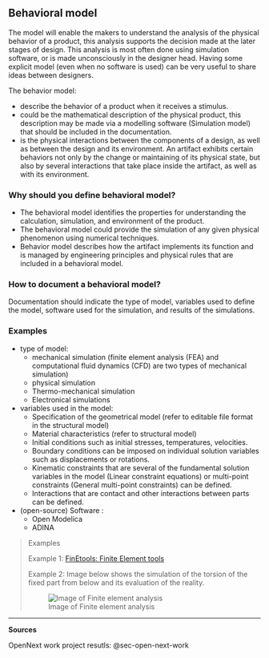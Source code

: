 ## Behavioral model {#sec-behavioral-model}

The model will enable the makers to understand the analysis of the physical behavior of a product, this analysis supports the decision made at the later stages of design.
This analysis is most often done using simulation software, or is made unconsciously in the designer head.
Having some explicit model (even when no software is used) can be very useful to share ideas between designers.

The behavior model:

-   describe the behavior of a product when it receives a stimulus.
-   could be the mathematical description of the physical product, this description may be made via a modelling software (Simulation model) that should be included in the documentation.
-   is the physical interactions between the components of a design, as well as between the design and its environment. An artifact exhibits certain behaviors not only by the change or maintaining of its physical state, but also by several interactions that take place inside the artifact, as well as with its environment.

### Why should you define behavioral model?

-   The behavioral model identifies the properties for understanding the calculation, simulation, and environment of the product.
-   The behavioral model could provide the simulation of any given physical phenomenon using numerical techniques.
-   Behavior model describes how the artifact implements its function and is managed by engineering principles and physical rules that are included in a behavioral model.

### How to document a behavioral model?

Documentation should indicate the type of model, variables used to define the model, software used for the simulation, and results of the simulations.

### Examples

-   type of model:
    -   mechanical simulation (finite element analysis (FEA) and computational fluid dynamics (CFD) are two types of mechanical simulation)
    -   physical simulation
    -   Thermo-mechanical simulation
    -   Electronical simulations
-   variables used in the model:
    -   Specification of the geometrical model (refer to editable file format in the structural model)
    -   Material characteristics (refer to structural model)
    -   Initial conditions such as initial stresses, temperatures, velocities.
    -   Boundary conditions can be imposed on individual solution variables such as displacements or rotations.
    -   Kinematic constraints that are several of the fundamental solution variables in the model (Linear constraint equations) or multi-point constraints (General multi-point constraints) can be defined.
    -   Interactions that are contact and other interactions between parts can be defined.
-   (open-source) Software :
    -   Open Modelica
    -   ADINA

>Examples
>
>Example 1: [FinEtools: Finite Element tools](https://github.com/PetrKryslUCSD/FinEtools.jl)
> 
> Example 2: Image below shows the simulation of the torsion of the fixed part from below and its evaluation of the reality.
> 
>  ![Image of Finite element analysis](img/FEA-image.gif)

------------------------------------------------------------------------

**Sources**

OpenNext work project resutls: @sec-open-next-work
